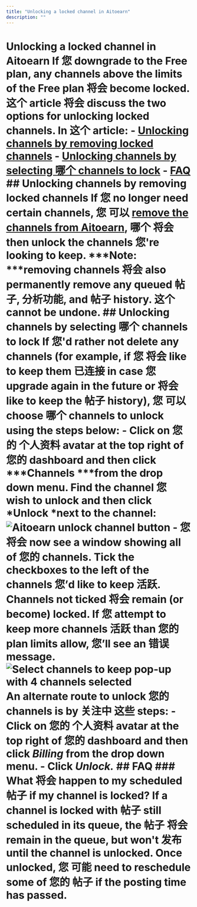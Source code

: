 ```yaml
---
title: "Unlocking a locked channel in Aitoearn"
description: ""
---
```


# Unlocking a locked channel in Aitoearn If 您 downgrade to the Free plan, any channels above the limits of the Free plan 将会 become locked. 这个 article 将会 discuss the two options for unlocking locked channels. In 这个 article: - [Unlocking channels by removing locked channels](#Unlocking-channels-by-removing-locked-channels-HsQpZ) - [Unlocking channels by selecting 哪个 channels to lock](#Unlocking-channels-by-selecting-哪个-channels-to-lock-n0zvb) - [FAQ](#FAQ-o_nMr) ## Unlocking channels by removing locked channels If 您 no longer need certain channels, 您 可以 [remove the channels from Aitoearn](https://aitoearn.helpscoutdocs.com/article/575-removing-a-channel-from-aitoearn), 哪个 将会 then unlock the channels 您're looking to keep. ***Note: ***removing channels 将会 also permanently remove any queued 帖子, 分析功能, and 帖子 history. 这个 cannot be undone. ## Unlocking channels by selecting 哪个 channels to lock If 您'd rather not delete any channels (for example, if 您 将会 like to keep them 已连接 in case 您 upgrade again in the future or 将会 like to keep the 帖子 history), 您 可以 choose 哪个 channels to unlock using the steps below: - Click on 您的 个人资料 avatar at the top right of 您的 dashboard and then click ***Channels ***from the drop down menu. Find the channel 您 wish to unlock and then click *Unlock *next to the channel: ![Aitoearn unlock channel button](//d33v4339jhl8k0.cloudfront.net/docs/assets/64cb6cf86d4a3e191f237e66/images/67e2e694ccdf71331de3c13a/file-09fp0d1Aju.jpg) - 您 将会 now see a window showing all of 您的 channels. Tick the checkboxes to the left of the channels 您’d like to keep 活跃. Channels not ticked 将会 remain (or become) locked. If 您 attempt to keep more channels 活跃 than 您的 plan limits allow, 您’ll see an 错误 message. ![Select channels to keep pop-up with 4 channels selected](//d33v4339jhl8k0.cloudfront.net/docs/assets/64cb6cf86d4a3e191f237e66/images/65270b4405231a0b51d23ab0/file-4C2xJbDd9I.png) An alternate route to unlock 您的 channels is by 关注中 这些 steps: - Click on 您的 个人资料 avatar at the top right of 您的 dashboard and then click ***Billing*** from the drop down menu. - Click ***Unlock.*** ## FAQ ### What 将会 happen to my scheduled 帖子 if my channel is locked? If a channel is locked with 帖子 still scheduled in its queue, the 帖子 将会 remain in the queue, but won't 发布 until the channel is unlocked. Once unlocked, 您 可能 need to reschedule some of 您的 帖子 if the posting time has passed.